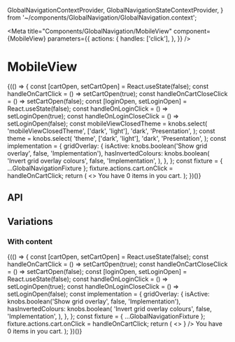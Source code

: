   GlobalNavigationContextProvider,
  GlobalNavigationStateContextProvider,
} from '~/components/GlobalNavigation/GlobalNavigation.context';

<Meta
  title="Components/GlobalNavigation/MobileView"
  component={MobileView}
  parameters={{
    actions: {
      handles: ['click'],
    },
  }}
/>

# MobileView

<Canvas>
  <Story name="Base component">
    {(() => {
      const [cartOpen, setCartOpen] = React.useState(false);
      const handleOnCartClick = () => setCartOpen(true);
      const handleOnCartCloseClick = () => setCartOpen(false);
      const [loginOpen, setLoginOpen] = React.useState(false);
      const handleOnLoginClick = () => setLoginOpen(true);
      const handleOnLoginCloseClick = () => setLoginOpen(false);
      const mobileViewClosedTheme = knobs.select(
        'mobileViewClosedTheme',
        ['dark', 'light'],
        'dark',
        'Presentation',
      );
      const theme = knobs.select(
        'theme',
        ['dark', 'light'],
        'dark',
        'Presentation',
      );
      const implementation = {
        gridOverlay: {
          isActive: knobs.boolean('Show grid overlay', false, 'Implementation'),
          hasInvertedColours: knobs.boolean(
            'Invert grid overlay colours',
            false,
            'Implementation',
          ),
        },
      };
      const fixture = { ...GlobalNavigationFixture };
      fixture.actions.cart.onClick = handleOnCartClick;
      return (
        <>
          <GlobalNavigationStateContextProvider>
            <GlobalNavigationContextProvider
              value={{
                actions: fixture.actions,
                read: fixture.read,
                collections: fixture.collections,
                isVisuallyObstructed: cartOpen || loginOpen || cartOpen,
                mobileViewClosedTheme,
                theme,
              }}
            >
              <MobileViewContextProvider>
                <MobileView />
              </MobileViewContextProvider>
            </GlobalNavigationContextProvider>
          </GlobalNavigationStateContextProvider>
          <Modal
            copy={{
              close: 'Close Modal',
            }}
            isVisible={cartOpen}
            onClose={handleOnCartCloseClick}
          >
            You have 0 items in you cart.
          </Modal>
          <StorybookGridOverlay {...implementation.gridOverlay} />
        </>
      );
    })()}
  </Story>
</Canvas>

## API

<ArgsTable of={MobileView} />

## Variations

### With content

<Canvas>
  <Story name="With content">
    {(() => {
      const [cartOpen, setCartOpen] = React.useState(false);
      const handleOnCartClick = () => setCartOpen(true);
      const handleOnCartCloseClick = () => setCartOpen(false);
      const [loginOpen, setLoginOpen] = React.useState(false);
      const handleOnLoginClick = () => setLoginOpen(true);
      const handleOnLoginCloseClick = () => setLoginOpen(false);
      const implementation = {
        gridOverlay: {
          isActive: knobs.boolean('Show grid overlay', false, 'Implementation'),
          hasInvertedColours: knobs.boolean(
            'Invert grid overlay colours',
            false,
            'Implementation',
          ),
        },
      };
      const fixture = { ...GlobalNavigationFixture };
      fixture.actions.cart.onClick = handleOnCartClick;
      return (
        <>
          <GlobalNavigationStateContextProvider>
            <GlobalNavigationContextProvider
              value={{
                actions: fixture.actions,
                read: fixture.read,
                collections: fixture.collections,
                isVisuallyObstructed: cartOpen || loginOpen || cartOpen,
                mobileViewClosedTheme: 'light',
                desktopViewLogoTheme: 'light',
              }}
            >
              <MobileViewContextProvider>
                <MobileView />
              </MobileViewContextProvider>
            </GlobalNavigationContextProvider>
          </GlobalNavigationStateContextProvider>
          <HeroBanner
            backgroundColor="#202b52"
            theme="light"
            hasTopOffset={true}
            copy={HeroBannerFixture.copy.default}
            media={
              <Image
                sizes={{
                  large:
                    'https://www.aesop.com/medias/Aesop-Room-Sprays-Hybris-Cythera-Pattern-Desktop-1440x1600.jpg?context=bWFzdGVyfGltYWdlc3w0MTU4Mjl8aW1hZ2UvanBlZ3xpbWFnZXMvaGIyL2g0MS84ODEzNzIxNTUwODc4LmpwZ3wxODAxZWQ5YTdlNzMxNDYxZWZhMThiNzQ1YTJhZTRmMjE3ZWU3YzEzZDJmOGZjZWU0M2Y4ZWJlNjg2YjE1NjQ2',
                  medium:
                    'https://www.aesop.com/medias/Aesop-Room-Sprays-Hybris-Cythera-Pattern-Desktop-1440x1600.jpg?context=bWFzdGVyfGltYWdlc3w0MTU4Mjl8aW1hZ2UvanBlZ3xpbWFnZXMvaGIyL2g0MS84ODEzNzIxNTUwODc4LmpwZ3wxODAxZWQ5YTdlNzMxNDYxZWZhMThiNzQ1YTJhZTRmMjE3ZWU3YzEzZDJmOGZjZWU0M2Y4ZWJlNjg2YjE1NjQ2',
                  small:
                    'https://www.aesop.com/medias/Aesop-Room-Sprays-Hybris-Cythera-Pattern-Desktop-1440x1600.jpg?context=bWFzdGVyfGltYWdlc3w0MTU4Mjl8aW1hZ2UvanBlZ3xpbWFnZXMvaGIyL2g0MS84ODEzNzIxNTUwODc4LmpwZ3wxODAxZWQ5YTdlNzMxNDYxZWZhMThiNzQ1YTJhZTRmMjE3ZWU3YzEzZDJmOGZjZWU0M2Y4ZWJlNjg2YjE1NjQ2',
                }}
              />
            }
          />
          <Modal
            copy={{
              close: 'Close Modal',
            }}
            isVisible={cartOpen}
            onClose={handleOnCartCloseClick}
          >
            You have 0 items in you cart.
          </Modal>
          <StorybookGridOverlay {...implementation.gridOverlay} />
        </>
      );
    })()}
  </Story>
</Canvas>
